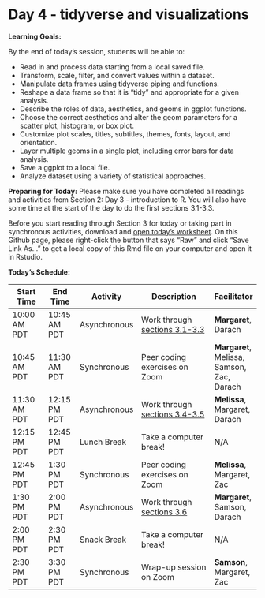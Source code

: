 # Day 4 - tidyverse and visualizations

**Learning Goals:**

By the end of today's session, students will be able to: 

* Read in and process data starting from a local saved file.
* Transform, scale, filter, and convert values within a dataset.
* Manipulate data frames using tidyverse piping and functions.
* Reshape a data frame so that it is "tidy" and appropriate for a given analysis.
* Describe the roles of data, aesthetics, and geoms in ggplot functions.
* Choose the correct aesthetics and alter the geom parameters for a scatter plot, histogram, or box plot.
* Customize plot scales, titles, subtitles, themes, fonts, layout, and orientation.
* Layer multiple geoms in a single plot, including error bars for data analysis.
* Save a ggplot to a local file.
* Analyze dataset using a variety of statistical approaches.

**Preparing for Today:**
Please make sure you have completed all readings and activities from Section 2: Day 3 - introduction to R. You will also have some time at the start of the day to do the first sections 3.1-3.3.

Before you start reading through Section 3 for today or taking part in synchronous activities, download and [open today's worksheet](https://github.com/darachm/dll-r/blob/main/worksheets/dll-r_Day4_Lab.Rmd). On this Github page, please right-click the button that says "Raw" and click "Save Link As..." to get a local copy of this Rmd file on your computer and open it in Rstudio.


**Today's Schedule:**

|   Start Time  |   End Time  |   Activity    |          Description          |   Facilitator   |
| ------------- | ----------- | ------------- | ----------------------------- | --------------- |
| 10:00 AM PDT  | 10:45 AM PDT| Asynchronous  | Work through [sections 3.1-3.3](https://darachm.github.io/dll-r/reading-and-processing-data.html) | **Margaret**, Darach |
| 10:45 AM PDT  | 11:30 AM PDT| Synchronous   | Peer coding exercises on Zoom | **Margaret**, Melissa, Samson, Zac, Darach |
| 11:30 AM PDT  | 12:15 PM PDT| Asynchronous  | Work through [sections 3.4-3.5](https://darachm.github.io/dll-r/making-plots-with-ggplot2.html) | **Melissa**, Margaret, Darach |
| 12:15 PM PDT  | 12:45 PM PDT| Lunch Break   | Take a computer break!        |       N/A       |
| 12:45 PM PDT  | 1:30 PM PDT | Synchronous   | Peer coding exercises on Zoom | **Melissa**, Margaret, Zac    |
| 1:30 PM PDT   | 2:00 PM PDT | Asynchronous  | Work through [sections 3.6](https://darachm.github.io/dll-r/applying-basic-stats.html)     | **Margaret**, Samson, Darach |
| 2:00 PM PDT   | 2:30 PM PDT | Snack Break   | Take a computer break!        |       N/A       |
| 2:30 PM PDT   | 3:30 PM PDT | Synchronous   | Wrap-up session on Zoom       |       **Samson**, Margaret, Zac       |

